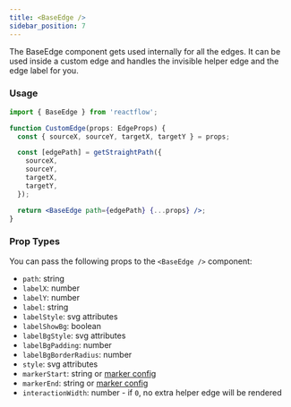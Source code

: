 ```yaml
---
title: <BaseEdge />
sidebar_position: 7
---
```


The BaseEdge component gets used internally for all the edges. It can be used inside a custom edge and handles the invisible helper edge and the edge label for you.

### Usage

```jsx
import { BaseEdge } from 'reactflow';

function CustomEdge(props: EdgeProps) {
  const { sourceX, sourceY, targetX, targetY } = props;

  const [edgePath] = getStraightPath({
    sourceX,
    sourceY,
    targetX,
    targetY,
  });

  return <BaseEdge path={edgePath} {...props} />;
}
```

### Prop Types

You can pass the following props to the `<BaseEdge />` component:

- `path`: string
- `labelX`: number
- `labelY`: number
- `label`: string
- `labelStyle`: svg attributes
- `labelShowBg`: boolean
- `labelBgStyle`: svg attributes
- `labelBgPadding`: number
- `labelBgBorderRadius`: number
- `style`: svg attributes
- `markerStart`: string or [marker config](/docs/api/edges/edge-options/#edgemarker)
- `markerEnd`: string or [marker config](/docs/api/edges/edge-options/#edgemarker)
- `interactionWidth`: number - if `0`, no extra helper edge will be rendered
